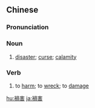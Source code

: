 {{also|祸害}}
==Chinese==
{{zh-forms|s=祸害}}

===Pronunciation===
{{zh-pron
|m=huòhài,tl=y
|c=wo6 hoi6
|h=pfs=fo-hoi
|mn=hō-hāi
|cat=n,v
}}

===Noun===
{{zh-noun}}

# [[disaster]]; [[curse]]; [[calamity]]

===Verb===
{{zh-verb}}

# to [[harm]]; to [[wreck]]; to [[damage]]

{{zh-cat|Advanced}}

[[hu:禍害]]
[[ja:禍害]]